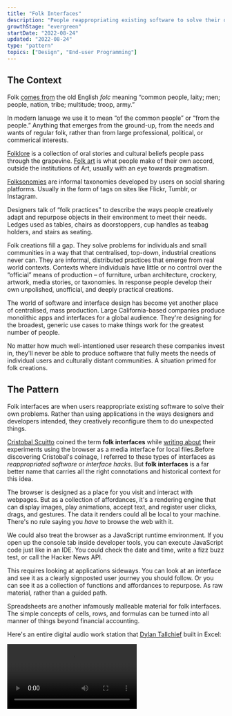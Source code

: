 ```yaml
---
title: "Folk Interfaces"
description: "People reappropriating existing software to solve their own unique problems"
growthStage: "evergreen"
startDate: "2022-08-24"
updated: "2022-08-24"
type: "pattern"
topics: ["Design", "End-user Programming"]
---
```



<h2 className="micro">The Context</h2>

Folk [comes from](https://www.etymonline.com/word/folk) the old English _folc_ meaning “common people, laity; men; people, nation, tribe; multitude; troop, army.”

In modern lanuage we use it to mean “of the common people” or “from the people.” Anything that emerges from the ground-up, from the needs and wants of regular folk, rather than from large professional, political, or commerical interests.

[Folklore](https://en.wikipedia.org/wiki/Folklore) is a collection of oral stories and cultural beliefs people pass through the grapevine. [Folk art](https://en.wikipedia.org/wiki/Folklore) is what people make of their own accord, outside the institutions of Art, usually with an eye towards pragmatism.

<TwoColumn alignItems="top" maxWidth="1300px" margin="0 auto var(--space-l)">
	<RemoteImage
		width="652px"
		height="423px"
		src="https://live.staticflickr.com/65535/52280519722_438824494b_k.jpg"
		alt="Finnish folkart figurines"
		sourceUrl="https://www.flickr.com/photos/altfelix11/52280519722/in/pool-figgjonymollebjornwinbladarabia/"
		sourceTitle="Flickr"
		showalt
	/>
	<BasicImage
		width="583px"
		height="423px"
		src="/images/posts/folk-interfaces/folkart2-squashed_l8tts2.jpg"
		alt="Czechoslovak folkart matchbox covers"
		sourceUrl="https://www.flickr.com/photos/maraid/"
		sourceTitle="Flickr"
		showalt
	/>
</TwoColumn>

[Folksonomies](https://en.wikipedia.org/wiki/Folksonomy) are informal taxonomies developed by users on social sharing platforms. Usually in the form of tags on sites like Flickr, Tumblr, or Instagram.

Designers talk of “folk practices” to describe the ways people creatively adapt and repurpose objects in their environment to meet their needs. Ledges used as tables, chairs as doorstoppers, cup handles as teabag holders, and stairs as seating.

<TwoColumn alignItems="top" maxWidth="1000px" margin="0 auto var(--space-l)">
	<RemoteImage
		src="https://live.staticflickr.com/1082/3170374666_e5824aab25_k.jpg"
		alt="An impromtu table"
		sourceUrl="https://www.flickr.com/photos/withassociates/3170374666/"
		sourceTitle="Flickr"
		showalt
	/>
	<RemoteImage
		src="https://live.staticflickr.com/1072/526683840_718062e25a_z.jpg"
		alt="An impromtu cup holder"
		sourceUrl="https://www.flickr.com/photos/whenitwas/526683840/"
		sourceTitle="Flickr"
		showalt
	/>
</TwoColumn>

Folk creations fill a gap. They solve problems for individuals and small communities in a way that that centralised, top-down, industrial creations never can. They are informal, distributed practices that emerge from real world contexts. Contexts where individuals have little or no control over the “official” means of production – of furniture, urban architecture, crockery, artwork, media stories, or taxonomies. In response people develop their own unpolished, unofficial, and deeply practical creations.

The world of software and interface design has become yet another place of centralised, mass production. Large California-based companies produce monolithic apps and interfaces for a global audience. They're designing for the broadest, generic use cases to make things work for the greatest number of people.

No matter how much well-intentioned user research these companies invest in, they'll never be able to produce software that fully meets the needs of individual users and culturally distant communities. A situation primed for folk creations.

<Spacer size="small" />

<h2 className="micro">The Pattern</h2>

Folk interfaces are when users reappropriate existing software to solve their own problems. Rather than using applications in the ways designers and developers intended, they creatively reconfigure them to do unexpected things.

[Cristobal Scuitto](https://cristobal.space/) coined the term **folk interfaces** while [writing about](https://cristobal.space/writing/folk) their experiments using the browser as a media interface for local files.<Footnote idName={1}>Before discovering Cristobal's coinage, I referred to these types of interfaces as _reappropriated software_ or _interface hacks_. But **folk interfaces** is a far better name that carries all the right connotations and historical context for this idea.</Footnote>

<BasicImage
	framed
	width={800}
	src="/images/posts/folk-interfaces/cristobal_vvbmex.jpg"
	alt="Cristobal's browser-as-media-interface"
	showalt
/>

The browser is designed as a place for you visit and interact with webpages. But as a collection of affordances, it's a rendering engine that can display images, play animations, accept text, and register user clicks, drags, and gestures. The data it renders could all be local to your machine. There's no rule saying you _have_ to browse the web with it.

We could also treat the browser as a JavaScript runtime environment. If you open up the console tab inside developer tools, you can execute JavaScript code just like in an IDE. You could check the date and time, write a fizz buzz test, or call the Hacker News API.

<BasicImage
	margin="0.5rem auto 3rem"
	width="1100px"
	src="/images/posts/folk-interfaces/browserja-squish_zkfsbo.jpg"
	alt="Using the built-in browser console as a JavaScript runtime environment"
	showalt
/>

This requires looking at applications sideways. You can look at an interface and see it as a clearly signposted user journey you should follow. Or you can see it as a collection of functions and affordances to repurpose. As raw material, rather than a guided path.

Spreadsheets are another infamously malleable material for folk interfaces. The simple concepts of cells, rows, and formulas can be turned into all manner of things beyond financial accounting.

Here's an entire digital audio work station that [Dylan Tallchief](https://www.youtube.com/channel/UCIu2Fj4x_VMn2dgSB1bFyQA) built in Excel:

<Video src="https://www.youtube.com/embed/RFdCM2kHL64" />

<Spacer size="medium" />

Spreadsheet art is another reappropriation of the interface. People make elaborate pixel art images by colouring in the cells.

<BasicImage
	framed
	margin="1rem auto"
	width="800px"
	src="/images/posts/folk-interfaces/sheetart1_sqlxek.png"
	alt="The manga character Conan Edogawa created in Microsoft Excel"
	showalt
	sourceUrl="https://www.deviantart.com/reijr/art/microsoft-excel-conan-edogawa-777087209"
	sourceTitle="reijr"
/>

<BasicImage
	framed
	margin="2rem auto 3rem"
	width="800px"
	src="/images/posts/folk-interfaces/sheetart2_gjavhv.jpg"
	alt="Nyan Cat art created in Microsoft Excel"
	showalt
	sourceUrl="https://www.deviantart.com/oscarit07/art/Nyan-Cat-in-Microsoft-Excel-262768148"
	sourceTitle="Oscarit07"
/>

Here's a [character dashboard](https://docs.google.com/spreadsheets/d/1qw3DMBK4OgF0jai8GDRtKKXZ8oZmzwwO8phXRD5nC1k/edit?usp=sharing) designed to faciliate a session of the role-playing game Dungeons and Dragons, entirely built in Google Sheets:

<BasicImage
	framed
	width="1200px"
	src="/images/posts/folk-interfaces/dnd_f5dsmh.jpg"
	alt="A D&D character sheet built in Google Sheets"
/>

None of these uses cases could have been predicted or catered for by the Microsoft Excel product team. They're pure folk creations.

Historically, the term “folk” was used when [talking about the rural poor](https://en.wikipedia.org/wiki/Folklore#CITEREFDundes1969:~:text=The%20folk%20of%20the%2019th%20century%2C%20the%20social%20group%20identified%20in%20the%20original%20term%20%22folklore%22%2C%20was%20characterized%20by%20being%20rural%2C%20illiterate%20and%20poor) and illiterate peasants. It's fitting that folk practices in software are often developed by people illiterate in programming. Without access to formal programming skills, they use what they have to make things work. In ways that demonstrate profound creativity and logical problem-solving.

This scavenging in the SaaS landscape is how people express agency and control in a computing environment that limits who has access to programmatic power. Only professional programmers and designers get to decide what buttons go on the interface, what features get prioritised, and what affordances users have access to. Subverting that dynamic is the only way people can get their needs met with the computational tools they have at hand.

Software isn't the first discipline to struggle with this power dynamic between professionals and everyday people. Architecture and product design have been at it for centuries.

[Victor Papanek](https://en.wikipedia.org/wiki/Victor_Papanek) is a widely venerated designer who developed the “design for the real world” philosophy in the 1970's. He advocated for an approach that moved away from aesthetics and toward solving practical problems for people with found, local materials. His most infamous design was the 'tin can radio' that could pick up a one-way signal in rural areas – enough to get a news broadcast. It could be made out of a single tin can, some copper wire, a rusty nail, and any available fuel source, for a total of 9 cents in production costs.

<BasicImage
	margin="0.5rem auto 2rem"
	width="800px"
	src="/images/posts/folk-interfaces/papnek_iqudqq.jpg"
	alt="Victor Papnek's tin can radio"
	showalt
/>

The Japanese philosophy of [Mingei](https://en.wikipedia.org/wiki/Mingei) was another movement we should heed. Developed in the 1920's, it championed the beauty of everyday items made by “nameless craftsmen” with traditional techniques and local materials. This pushed against the prevailing cultural trends of moderinism that valued “high art” made by famous artists.

It's unclear what the full range of local materials and traditional techniques of interface design and programming are yet. Perhaps its simply spreadsheets, browsers, and more accessible [end-user programming](https://en.wikipedia.org/wiki/End-user_development) tools. We should be on the lookout for others. Giving people the raw materials to solve their own problems is the folkiest way forward.

<Spacer size="small" />

<h2 className="micro">Bonus Content</h2>

In the spirit of reimagining interfaces, please enjoy this collection of “folk art interfaces” dreamed up by [Midjourney](https://www.midjourney.com/). Such vibes.

<TwoColumn maxWidth="1000px" gridGap="2.75rem">
	<BasicImage src="/images/posts/folk-interfaces/folk5_xldfr5.jpg" alt="" />
	<BasicImage src="/images/posts/folk-interfaces/folk4_l18nmf.jpg" alt="" />
	<BasicImage src="/images/posts/folk-interfaces/folk2-4_rekprv.jpg" alt="" />
	<BasicImage src="/images/posts/folk-interfaces/folk7_k7wytx.jpg" alt="" />
	<BasicImage src="/images/posts/folk-interfaces/folk2-3_hq75yi.jpg" alt="" />
	<BasicImage src="/images/posts/folk-interfaces/folk2-1_sfuul0.jpg" alt="" />
</TwoColumn>

<References>
	<ReferencesLink
		title="Folk (Browser) Interfaces"
		href="https://cristobal.space/writing/folk"
		author="Cristobal Scuitto"
	/>
	<ReferencesLink
		title="Painting the Tin Can – On Victor Papanek"
		href="https://medium.com/@alexanderjcat/painting-the-tin-can-485964ddb44"
		author="Alex Catanese"
	/>
	<ReferencesLink
		title="Design for the Real World"
		href="https://www.google.co.uk/books/edition/Design_for_the_Real_World/7tedwwEACAAJ?hl=en"
		author="Victor Papanek"
	/>
	<ReferencesLink
		title="The Beauty of Everyday Things (on Mingei)"
		href="https://www.google.co.uk/books/edition/The_Beauty_of_Everyday_Things/BIRbDwAAQBAJ?hl=en&gbpv=0"
		author="Soetsu Yanagi"
	/>
	<ReferencesLink
		title="End-user Programming"
		href="https://www.inkandswitch.com/end-user-programming/"
		author="Szynmon Kaliski & Adam Wiggins"
	/>
	<ReferencesLink
		title="Mingei – Wikipedia"
		href="https://en.wikipedia.org/wiki/Mingei"
	/>
	<ReferencesLink
		title="End-user Development – Wikipedia"
		href="https://en.wikipedia.org/wiki/End-user_development"
	/>
</References>
